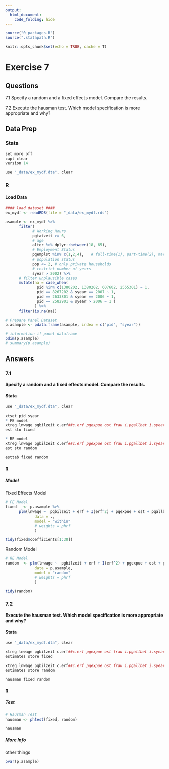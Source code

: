 ```yaml
---
output:
  html_document:
    code_folding: hide
---
```



```r
source("0_packages.R")
source(".statapath.R")

knitr::opts_chunk$set(echo = TRUE, cache = T)

```

# Exercise 7 {.tabset}
## Questions

7.1 Specify a random and a fixed effects model. Compare the results.

7.2 Execute the hausman test. Which model specification is more appropriate and why?

## Data Prep {.tabset}
### Stata
```r

set more off
capt clear
version 14

use "_data/ex_mydf.dta", clear
```
### R
#### Load Data
```r
#### load dataset ####
ex_mydf <- readRDS(file = "_data/ex_mydf.rds")

asample <- ex_mydf %>% 
      filter(
            # Working Hours
            pgtatzeit >= 6,
            # age
            alter %>% dplyr::between(18, 65),
            # Employment Status
            pgemplst %in% c(1,2,4),   # full-time(1), part-time(2), marg.-empl(4)
            # population status
            pop <= 2, # only private households
            # restrict number of years
            syear > 2002) %>%
      # filter unplausible cases
      mutate(na = case_when(
              pid %in% c(1380202, 1380202, 607602, 2555301) ~ 1,
              pid == 8267202 & syear == 2007 ~ 1,
              pid == 2633801 & syear == 2006 ~ 1,
              pid == 2582901 & syear > 2006 ~ 1 )
             ) %>% 
      filter(is.na(na))

# Prepare Panel Dataset
p.asample <- pdata.frame(asample, index = c("pid", "syear"))

# information if panel dataframe
pdim(p.asample)
# summary(p.asample)
```
## Answers {.active}
### 7.1 {.tabset}
**Specify a random and a fixed effects model. Compare the results.**


#### Stata
```r
use "_data/ex_mydf.dta", clear

xtset pid syear
* FE model
xtreg lnwage pgbilzeit c.erf##c.erf pgexpue ost frau i.pgallbet i.syear if asample==1 & syear>2002 ,   fe
est sto fixed

* RE model 
xtreg lnwage pgbilzeit c.erf##c.erf pgexpue ost frau i.pgallbet i.syear if asample==1 & syear>2002 ,  re 
est sto random

esttab fixed random
```
 
#### R {.tabset .active}
##### Model
Fixed Effects Model
```r

# FE Model
fixed   <- p.asample %>% 
      plm(lnwage ~  pgbilzeit + erf + I(erf^2) + pgexpue + ost + pgallbet + syear,
             data = ., 
             model = "within" 
             # weights = phrf
             )

tidy(fixed$coefficients[1:30])
```

Random Model
```r
# RE Model
random  <- plm(lnwage ~  pgbilzeit + erf + I(erf^2) + pgexpue + ost + pgallbet + syear,
             data = p.asample, 
             model = "random" 
             # weights = phrf
             )

tidy(random)
```


### 7.2 {.tabset}
**Execute the hausman test. Which model specification is more appropriate and why?**

#### Stata
```r
use "_data/ex_mydf.dta", clear

xtreg lnwage pgbilzeit c.erf##c.erf pgexpue ost frau i.pgallbet i.syear if asample==1 & syear>2002 ,   fe
estimates store fixed

xtreg lnwage pgbilzeit c.erf##c.erf pgexpue ost frau i.pgallbet i.syear if asample==1 & syear>2002 ,  re 
estimates store random

hausman fixed random
```
 
#### R {.tabset .active}
##### Test
```r
# Hausman Test
hausman <- phtest(fixed, random)

hausman
```

##### More Info
other things
```r
pvar(p.asample)
```

